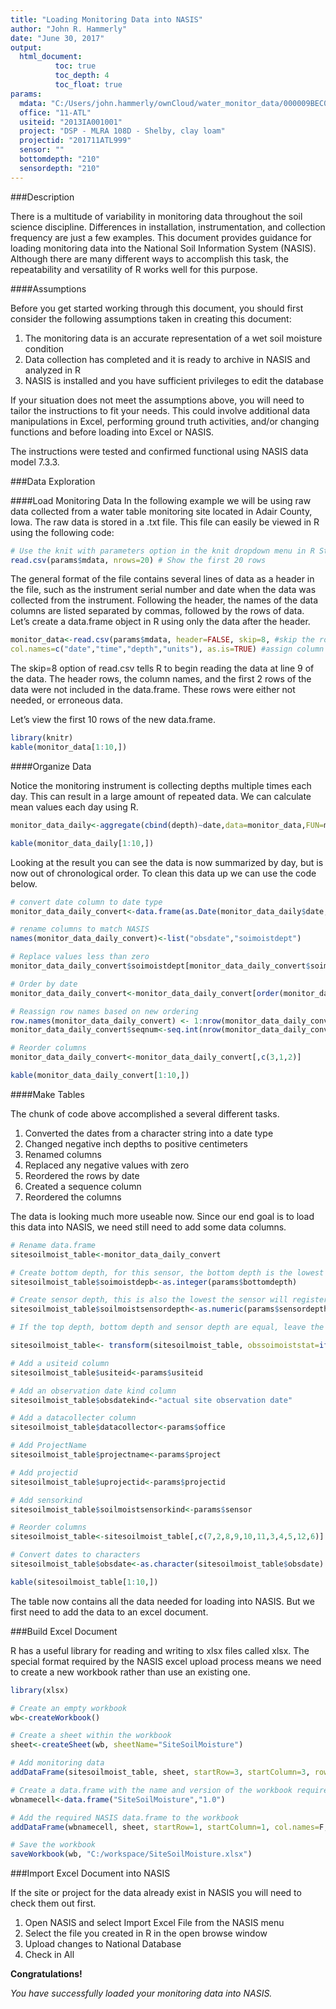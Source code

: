 ---
title: "Loading Monitoring Data into NASIS"
author: "John R. Hammerly"
date: "June 30, 2017"
output:
  html_document:
          toc: true
          toc_depth: 4
          toc_float: true
params:
  mdata: "C:/Users/john.hammerly/ownCloud/water_monitor_data/000009BEC048_20120919_1128.txt"
  office: "11-ATL"
  usiteid: "2013IA001001"
  project: "DSP - MLRA 108D - Shelby, clay loam"
  projectid: "201711ATL999"
  sensor: ""
  bottomdepth: "210"
  sensordepth: "210"
---
###Description

There is a multitude of variability in monitoring data throughout the soil science discipline.  Differences in installation, instrumentation, and collection frequency are just a few examples.  This document provides guidance for loading monitoring data into the National Soil Information System (NASIS).  Although there are many different ways to accomplish this task, the repeatability and versatility of R works well for this purpose.

####Assumptions

Before you get started working through this document, you should first consider the following assumptions taken in creating this document:

1. The monitoring data is an accurate representation of a wet soil moisture condition
2. Data collection has completed and it is ready to archive in NASIS and analyzed in R
3. NASIS is installed and you have sufficient privileges to edit the database

If your situation does not meet the assumptions above, you will need to tailor the instructions to fit your needs.  This could involve additional data manipulations in Excel, performing ground truth activities, and/or changing functions and before loading into Excel or NASIS.

The instructions were tested and confirmed functional using NASIS data model 7.3.3.

###Data Exploration

####Load Monitoring Data
In the following example we will be using raw data collected from a water table monitoring site located in Adair County, Iowa. The raw data is stored in a .txt file.  This file can easily be viewed in R using the following code:

```{r Read Monitoring Data}
# Use the knit with parameters option in the knit dropdown menu in R Studio to use your own data.
read.csv(params$mdata, nrows=20) # Show the first 20 rows
```

The general format of the file contains several lines of data as a header in the file, such as the instrument serial number and date when the data was collected from the instrument.  Following the header, the names of the data columns are listed separated by commas, followed by the rows of data.  Let's create a data.frame object in R using only the data after the header.

```{r Create a data.frame}
monitor_data<-read.csv(params$mdata, header=FALSE, skip=8, #skip the rows without observation data 
col.names=c("date","time","depth","units"), as.is=TRUE) #assign column names
```

The skip=8 option of read.csv tells R to begin reading the data at line 9 of the data.  The header rows, the column names, and the first 2 rows of the data were not included in the data.frame.  These rows were either not needed, or erroneous data.

Let's view the first 10 rows of the new data.frame.

```{r View data.table1, echo=F}
library(knitr)
kable(monitor_data[1:10,])
```

####Organize Data

Notice the monitoring instrument is collecting depths multiple times each day.  This can result in a large amount of repeated data.  We can calculate mean values each day using R.

```{r Calculate daily means}
monitor_data_daily<-aggregate(cbind(depth)~date,data=monitor_data,FUN=mean)
```

```{r View data.table2, echo=F}
kable(monitor_data_daily[1:10,])
```

Looking at the result you can see the data is now summarized by day, but is now out of chronological order.  To clean this data up we can use the code below.

```{r Clean up data}
# convert date column to date type
monitor_data_daily_convert<-data.frame(as.Date(monitor_data_daily$date, format="%m/%d/%Y"), round(monitor_data_daily$depth*-1*2.54)) # convert depths to positive centimeters

# rename columns to match NASIS
names(monitor_data_daily_convert)<-list("obsdate","soimoistdept")

# Replace values less than zero
monitor_data_daily_convert$soimoistdept[monitor_data_daily_convert$soimoistdept<0]<-0

# Order by date
monitor_data_daily_convert<-monitor_data_daily_convert[order(monitor_data_daily_convert$obsdate),]

# Reassign row names based on new ordering
row.names(monitor_data_daily_convert) <- 1:nrow(monitor_data_daily_convert)
monitor_data_daily_convert$seqnum<-seq.int(nrow(monitor_data_daily_convert))

# Reorder columns
monitor_data_daily_convert<-monitor_data_daily_convert[,c(3,1,2)]
```

```{r View data.table3, echo=F}
kable(monitor_data_daily_convert[1:10,])
```

####Make Tables

The chunk of code above accomplished a several different tasks.

1. Converted the dates from a character string into a date type
2. Changed negative inch depths to positive centimeters
3. Renamed columns
4. Replaced any negative values with zero
5. Reordered the rows by date
6. Created a sequence column
7. Reordered the columns

The data is looking much more useable now.  Since our end goal is to load this data into NASIS, we need still need to add some data columns.

```{r Create data in sitesoilmoist table for Excel}
# Rename data.frame
sitesoilmoist_table<-monitor_data_daily_convert

# Create bottom depth, for this sensor, the bottom depth is the lowest the sensor will register a reading
sitesoilmoist_table$soimoistdepb<-as.integer(params$bottomdepth)

# Create sensor depth, this is also the lowest the sensor will register a reading
sitesoilmoist_table$soilmoistsensordepth<-as.numeric(params$sensordepth)

# If the top depth, bottom depth and sensor depth are equal, leave the moisture status NA, otherwise assign a wet status.

sitesoilmoist_table<- transform(sitesoilmoist_table, obssoimoiststat=ifelse(soimoistdept==soimoistdepb & soimoistdepb==soilmoistsensordepth, NA, "wet"))

# Add a usiteid column
sitesoilmoist_table$usiteid<-params$usiteid

# Add an observation date kind column
sitesoilmoist_table$obsdatekind<-"actual site observation date"

# Add a datacollecter column
sitesoilmoist_table$datacollector<-params$office

# Add ProjectName
sitesoilmoist_table$projectname<-params$project

# Add projectid
sitesoilmoist_table$uprojectid<-params$projectid

# Add sensorkind
sitesoilmoist_table$soilmoistsensorkind<-params$sensor

# Reorder columns
sitesoilmoist_table<-sitesoilmoist_table[,c(7,2,8,9,10,11,3,4,5,12,6)]

# Convert dates to characters
sitesoilmoist_table$obsdate<-as.character(sitesoilmoist_table$obsdate)
```

```{r View data.table4, echo=F}
kable(sitesoilmoist_table[1:10,])
```

The table now contains all the data needed for loading into NASIS.  But we first need to add the data to an excel document.

###Build Excel Document

R has a useful library for reading and writing to xlsx files called xlsx.  The special format required by the NASIS excel upload process means we need to create a new workbook rather than use an existing one.

```{r Export data.frame to xlsx, message=F}
library(xlsx)

# Create an empty workbook
wb<-createWorkbook()

# Create a sheet within the workbook
sheet<-createSheet(wb, sheetName="SiteSoilMoisture")

# Add monitoring data
addDataFrame(sitesoilmoist_table, sheet, startRow=3, startColumn=3, row.names=F)

# Create a data.frame with the name and version of the workbook required for NASIS
wbnamecell<-data.frame("SiteSoilMoisture","1.0")

# Add the required NASIS data.frame to the workbook
addDataFrame(wbnamecell, sheet, startRow=1, startColumn=1, col.names=F,row.names=F)

# Save the workbook
saveWorkbook(wb, "C:/workspace/SiteSoilMoisture.xlsx")

```

###Import Excel Document into NASIS

If the site or project for the data already exist in NASIS you will need to check them out first.

1. Open NASIS and select Import Excel File from the NASIS menu
2. Select the file you created in R in the open browse window
3. Upload changes to National Database
4. Check in All

**Congratulations!**

*You have successfully loaded your monitoring data into NASIS.*